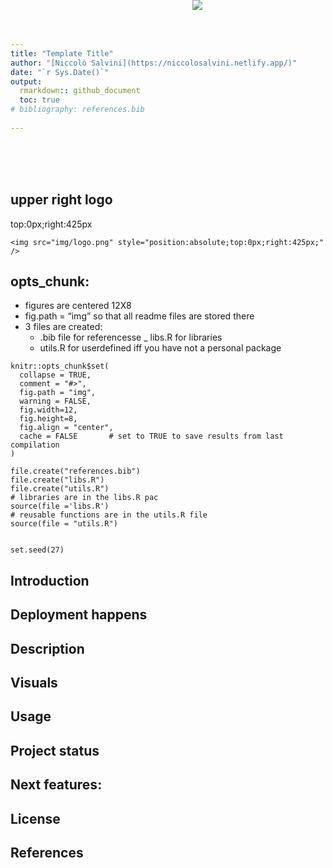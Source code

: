 ```yaml
---
title: "Template Title"
author: "[Niccolò Salvini](https://niccolosalvini.netlify.app/)"
date: "`r Sys.Date()`"
output: 
  rmarkdown:: github_document
  toc: true
# bibliography: references.bib
  
---
```

<br> <br> <br>

## upper right logo

top:0px;right:425px
```
<img src="img/logo.png" style="position:absolute;top:0px;right:425px;" />

```
<img src="img/logo.png" style="position:absolute;top:0px;right:425px;" />

##  opts_chunk: 


- figures are centered 12X8
- fig.path = "img" so that all readme files are stored there
- 3 files are created:
  - .bib file for referencesse
  _ libs.R for libraries
  - utils.R for userdefined iff you have not a personal package

```
knitr::opts_chunk$set(
  collapse = TRUE,
  comment = "#>",
  fig.path = "img",
  warning = FALSE,  
  fig.width=12,
  fig.height=8,
  fig.align = "center",
  cache = FALSE       # set to TRUE to save results from last compilation
)

file.create("references.bib")
file.create("libs.R")
file.create("utils.R")
# libraries are in the libs.R pac
source(file ='libs.R')
# reusable functions are in the utils.R file
source(file = "utils.R")


set.seed(27) 
```



## Introduction

## Deployment happens

## Description

## Visuals

## Usage

## Project status

## Next features:

## License

## References
